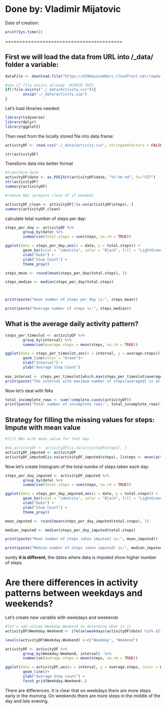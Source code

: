 
Done by: Vladimir Mijatovic
=========================================

Date of creation:
```r
print(Sys.time())
```


=========================================

## First we will load the data from URL into /_data/ folder a variable:

```r
dataFile <- download.file("https://d396qusza40orc.cloudfront.net/repdata%2Fdata%2Factivity.zip", "./_data/Activity.zip")

#see if file exists already  #CHECK THIS
if(!file.exists("./_data/Activity.csv")){
        unzip("./_data/activity.zip")
}
```

Let's load libraries needed:
```r
library(tidyverse)
library(dplyr)
library(ggplot2)

```



Then read from the locally stored file into data frame:

```r

activityDF <- read.csv("./_data/activity.csv", stringsAsFactors = FALSE)

str(activityDF)
```

Transform data into better format

```r
#transform date
activityDF$date <- as.POSIXct(activityDF$date, "%Y-%m-%d", tz="CET")
str(activityDF)
summary(activityDF)

#remove NAs (prepare clean df if needed)

activityDF_clean <- activityDF[!is.na(activityDF$steps), ]
summary(activityDF_clean)

```

calculate total number of steps per day:

```r

steps_per_day <- activityDF %>% 
        group_by(date) %>% 
        summarise(total.steps = sum(steps, na.rm = TRUE))

ggplot(data = steps_per_day,aes(x = date, y = total.steps)) +
        geom_bar(stat = "identity", color = "Black", fill = "LightGreen") +
        xlab("Date") +
        ylab("Step Count") +
        theme_gray()

steps_mean <- round(mean(steps_per_day$total.steps), 1)

steps_median <- median(steps_per_day$total.steps)



print(paste("mean number of steps per day is:", steps_mean))

print(paste("Average number of steps is:", steps_median))

```


## What is the average daily activity pattern?

```r

steps_per_timeslot <- activityDF %>% 
        group_by(interval) %>% 
        summarise(average.steps = mean(steps, na.rm = TRUE))

ggplot(data = steps_per_timeslot,aes(x = interval, y = average.steps)) +
        geom_line(color = "Green")+
        xlab("Interval") +
        ylab("Average Step Count") 
        
max_interval <- steps_per_timeslot[which.max(steps_per_timeslot$average.steps), ]
print(paste("The interval with maximum number of steps(averaged) is at:", max_interval[1]))


```


Now let's deal with NAs

```r

total_incomplete_rows <- sum(!complete.cases(activityDF))
print(paste("Total number of incomplete rows:", total_incomplete_rows))

```


## Strategy for filling the missing values for steps: Impute with mean value

```r

#fill NAs with mean value for that day

#na_activityDF <- activityDF[is.na(activityDF$steps), ] 
activityDF_imputed <- activityDF
activityDF_imputed[is.na(activityDF_imputed$steps), ]$steps <- mean(activityDF_imputed$steps, na.rm = TRUE)

```


Now let's create histogram of the total numbe of steps taken each day:

```r

steps_per_day_imputed <- activityDF_imputed %>% 
        group_by(date) %>% 
        summarise(total.steps = sum(steps, na.rm = TRUE))

ggplot(data = steps_per_day_imputed,aes(x = date, y = total.steps)) +
        geom_bar(stat = "identity", color = "Black", fill = "LightGreen") +
        xlab("Date") +
        ylab("Step Count") +
        theme_gray()

mean_imputed <- round(mean(steps_per_day_imputed$total.steps), 1)

median_imputed <- median(steps_per_day_imputed$total.steps)

print(paste("Mean number of steps (when imputed) is:", mean_imputed))

print(paste("Median number of steps (when imputed) is:", median_imputed))

```

surely **it is different**, the dates where data is imputed show higher number of steps.  


# Are there differences in activity patterns between weekdays and weekends?

Let's create new variable with weekdays and weekends

```r
#let's add column Weekday.Weekend to determine what is it
activityDF$Weekday.Weekend <- ifelse(weekdays(activityDF$date) %in% c("Monday","Tuesday","Wednesday","Thursday","Friday"), "Weekday", "Weekend")

levels(activityDF$Weekday.Weekend) <-c("Weekday", "Weekend")

activityDF <- activityDF %>% 
        group_by(Weekday.Weekend, interval)  %>% 
        summarise(average.steps = mean(steps, na.rm = TRUE))

ggplot(data = activityDF,aes(x = interval, y = average.steps, color = Weekday.Weekend)) +
        geom_line()+
        ylab("Average Step Count") +
        facet_grid(Weekday.Weekend~.)


```

There are differences.  It is clear that on weekdays there are more steps early in the morning.  On weekends there are more steps in the middle of the day and late evening. 